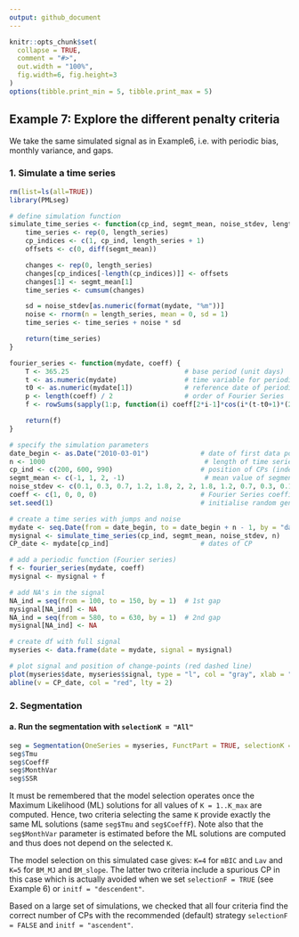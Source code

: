 ```yaml
---
output: github_document
---
```


<!-- Example7.md is generated from Example7.Rmd. Please edit that file -->

```r
knitr::opts_chunk$set(
  collapse = TRUE,
  comment = "#>",
  out.width = "100%",
  fig.width=6, fig.height=3
)
options(tibble.print_min = 5, tibble.print_max = 5)
```

## Example 7: Explore the different penalty criteria

We take the same simulated signal as in Example6, i.e. with periodic bias, monthly variance, and gaps.

### 1. Simulate a time series 

```r
rm(list=ls(all=TRUE))
library(PMLseg)

# define simulation function
simulate_time_series <- function(cp_ind, segmt_mean, noise_stdev, length_series) {
    time_series <- rep(0, length_series)
    cp_indices <- c(1, cp_ind, length_series + 1)
    offsets <- c(0, diff(segmt_mean))

    changes <- rep(0, length_series)
    changes[cp_indices[-length(cp_indices)]] <- offsets
    changes[1] <- segmt_mean[1]
    time_series <- cumsum(changes)

    sd = noise_stdev[as.numeric(format(mydate, "%m"))]
    noise <- rnorm(n = length_series, mean = 0, sd = 1)
    time_series <- time_series + noise * sd

    return(time_series)
}

fourier_series <- function(mydate, coeff) {
    T <- 365.25                             # base period (unit days)
    t <- as.numeric(mydate)                 # time variable for periodic function
    t0 <- as.numeric(mydate[1])             # reference date of periodic function is first date of time series
    p <- length(coeff) / 2                  # order of Fourier Series
    f <- rowSums(sapply(1:p, function(i) coeff[2*i-1]*cos(i*(t-t0+1)*(2*pi)/T) + coeff[2*i]*sin(i*(t-t0+1)*(2*pi)/T)))

    return(f)
}

# specify the simulation parameters
date_begin <- as.Date("2010-03-01")             # date of first data point
n <- 1000                                        # length of time series
cp_ind <- c(200, 600, 990)                      # position of CPs (index in time series)
segmt_mean <- c(-1, 1, 2, -1)                    # mean value of segments
noise_stdev <- c(0.1, 0.3, 0.7, 1.2, 1.8, 2, 2, 1.8, 1.2, 0.7, 0.3, 0.1) # 12 values, one per month (Jan to Dec)
coeff <- c(1, 0, 0, 0)                          # Fourier Series coefficients (cos1, sin1, cos2, sin2...) up to order 4
set.seed(1)                                     # initialise random generator

# create a time series with jumps and noise
mydate <- seq.Date(from = date_begin, to = date_begin + n - 1, by = "day")
mysignal <- simulate_time_series(cp_ind, segmt_mean, noise_stdev, n)
CP_date <- mydate[cp_ind]                       # dates of CP

# add a periodic function (Fourier series)
f <- fourier_series(mydate, coeff)
mysignal <- mysignal + f

# add NA's in the signal
NA_ind = seq(from = 100, to = 150, by = 1)  # 1st gap
mysignal[NA_ind] <- NA
NA_ind = seq(from = 580, to = 630, by = 1)  # 2nd gap 
mysignal[NA_ind] <- NA

# create df with full signal
myseries <- data.frame(date = mydate, signal = mysignal)

# plot signal and position of change-points (red dashed line)
plot(myseries$date, myseries$signal, type = "l", col = "gray", xlab = "date", ylab = "signal", main="Simulated time series")
abline(v = CP_date, col = "red", lty = 2)
```

### 2. Segmentation

#### a. Run the segmentation with `selectionK = "All"`

```r
seg = Segmentation(OneSeries = myseries, FunctPart = TRUE, selectionK = "All")
seg$Tmu
seg$CoeffF
seg$MonthVar
seg$SSR
```

It must be remembered that the model selection operates once the Maximum Likelihood (ML) solutions for all values of `K = 1..K_max` are computed. Hence, two criteria selecting the same `K` provide exactly the same ML solutions (same `seg$Tmu` and `seg$CoeffF`). Note also that the `seg$MonthVar` parameter is estimated before the ML solutions are computed and thus does not depend on the selected `K`.

The model selection on this simulated case gives: `K=4` for `mBIC` and `Lav` and `K=5` for `BM_MJ` and `BM_slope`. The latter two criteria include a spurious CP in this case which is actually avoided when we set `selectionF = TRUE` (see Example 6) or `initf = "descendent"`.

Based on a large set of simulations, we checked that all four criteria find the correct number of CPs with the recommended (default) strategy `selectionF = FALSE` and `initf = "ascendent"`.


